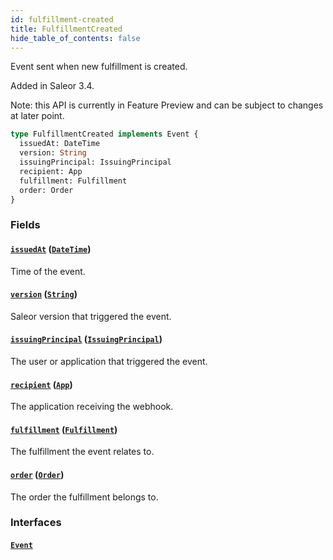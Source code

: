 ```yaml
---
id: fulfillment-created
title: FulfillmentCreated
hide_table_of_contents: false
---
```


Event sent when new fulfillment is created.

Added in Saleor 3.4.

Note: this API is currently in Feature Preview and can be subject to changes at later point.

```graphql
type FulfillmentCreated implements Event {
  issuedAt: DateTime
  version: String
  issuingPrincipal: IssuingPrincipal
  recipient: App
  fulfillment: Fulfillment
  order: Order
}
```

### Fields

#### [`issuedAt`](#) ([`DateTime`](../../../developer/api-reference/scalars/date-time))

Time of the event.

#### [`version`](#) ([`String`](../../../developer/api-reference/scalars/string))

Saleor version that triggered the event.

#### [`issuingPrincipal`](#) ([`IssuingPrincipal`](../../../developer/api-reference/unions/issuing-principal))

The user or application that triggered the event.

#### [`recipient`](#) ([`App`](../../../developer/api-reference/objects/app))

The application receiving the webhook.

#### [`fulfillment`](#) ([`Fulfillment`](../../../developer/api-reference/objects/fulfillment))

The fulfillment the event relates to.

#### [`order`](#) ([`Order`](../../../developer/api-reference/objects/order))

The order the fulfillment belongs to.

### Interfaces

#### [`Event`](../../../developer/api-reference/interfaces/event)
